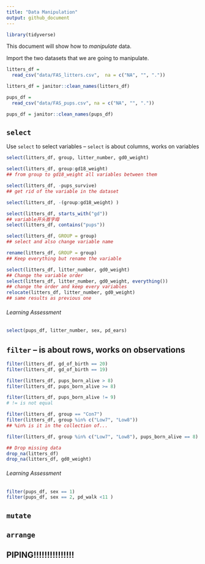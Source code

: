 ```yaml
---
title: "Data Manipulation"
output: github_document
---
```


```r
library(tidyverse)
```

This document will show how to *manipulate* data.

Import the two datasets that we are going to manipulate.

```r
litters_df = 
  read_csv("data/FAS_litters.csv",  na = c("NA", "", "."))
```

```r
litters_df = janitor::clean_names(litters_df)
```

```r
pups_df = 
  read_csv("data/FAS_pups.csv", na = c("NA", "", "."))

pups_df = janitor::clean_names(pups_df)

```


## `select`

Use `select` to select variables -- `select` is about columns, works on variables

```r
select(litters_df, group, litter_number, gd0_weight)
```

```r
select(litters_df, group:gd18_weight)
## from group to gd18_weight all variables between them
```

```r
select(litters_df, -pups_survive)
## get rid of the variable in the dataset
```

```r
select(litters_df, -(group:gd18_weight) )
```

```r
select(litters_df, starts_with("gd"))
## variable开头首字母 
select(litters_df, contains("pups"))
```

```r
select(litters_df, GROUP = group)
## select and also change variable name

rename(litters_df, GROUP = group)
## Keep everything but rename the variable
```

```r
select(litters_df, litter_number, gd0_weight)
## Change the variable order
select(litters_df, litter_number, gd0_weight, everything())
## change the order and keep every variables
relocate(litters_df, litter_number, gd0_weight)
## same results as previous one
```

###### Learning Assessment
```r
select(pups_df, litter_number, sex, pd_ears)
```


## `filter` -- is about rows, works on observations 

```r
filter(litters_df, gd_of_birth == 20)
filter(litters_df, gd_of_birth == 19)

filter(litters_df, pups_born_alive > 8)
filter(litters_df, pups_born_alive >= 8)

filter(litters_df, pups_born_alive != 9)
# != is not equal
```

```r
filter(litters_df, group == "Con7")
filter(litters_df, group %in% c("Low7", "Low8"))
## %in% is it in the collection of...
```

```r
filter(litters_df, group %in% c("Low7", "Low8"), pups_born_alive == 8)
```

```r
## Drop missing data
drop_na(litters_df)
drop_na(litters_df, gd0_weight)
```

###### Learning Assessment
```r
filter(pups_df, sex == 1)
filter(pups_df, sex == 2, pd_walk <11 )
```


## `mutate`



##  `arrange`



## PIPING!!!!!!!!!!!!!!!




